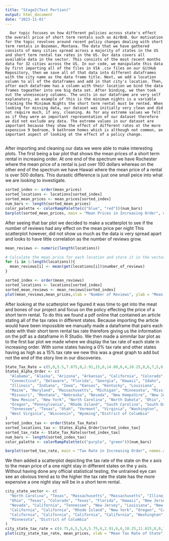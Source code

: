 ```yaml
---
title: "Stage2(Text Portion)"
output: html_document
date: "2023-11-01"
---
```

      Our topic focuses on how different policies across state's effect the overall price of short term rentals such as AirBnB. Our motivation for the topic revolves around recent policy changes dealing with short term rentals in Bozeman, Montana. The data that we have gathered consists of many cities spread across a majority of states in the US and short term rental tax rates in the US. Our data covers all available data in the sector. This consists of the most recent months data for 32 cities across the US. In our code, we manipulate this data by first importing all of the files in VIA .csv files on our GitHub Repository, then we save all of that data into different dataframes with the city name as the data frame title. Next, we add a location column to all of the dataframes and add in that city's location. Then, after each dataframe has a column with their location we bind the data frames togeather into one big data set. After binding, we then took out the unnessecary columns. The units in our dataframe are very self explanatory, an example of this is the minimum nights is a variable tracking the Minimum Nights the short term rental must be rented. When looking for missing data, our dataset was initially very clean and did not require much, if any, cleaning. As for any extreme values we felt as if they were an important representation of our dataset therefore we did not exclude any data. The extreme values in our dataset are important because they show the effect of different rates at the more expensive 9 bedroom, 9 bathroom homes which is although not common, an important aspect of looking at the effect of a policy change. 
      
  After importing and cleaning our data we were able to make interesting plots. The first being a bar plot that shows the mean prices of a short term rental in increasing order. At one end of the spectrum we have Rochester where the mean price of a rental is just over 100 dollars whereas on the other end of the spectrum we have Hawaii where the mean price of a rental is over 500 dollars. This durastic difference is just one small peice into what we are looking to investigate.
```r
sorted_index <- order(mean_prices)
sorted_locations <- locations[sorted_index]
sorted_mean_prices <- mean_prices[sorted_index]
num_bars <- length(sorted_mean_prices)
color_palette <- colorRampPalette(c("blue", "red"))(num_bars)
barplot(sorted_mean_prices, main = "Mean Prices in Increasing Order", names.arg = sorted_locations, las = 2, cex.names = 0.9, col = color_palette)
```
      
  After seeing that bar plot we decided to make a scatterplot to see if the number of reviews had any effect on the mean price per night This scatterplot however, did not show us much as the data is very spread apart and looks to have little correlation as the number of reviews grow.
```r
mean_reviews <- numeric(length(locations))

# Calculate the mean price for each location and store it in the vector
for (i in 1:length(locations)){
  mean_reviews[i] <- mean(get(locations[i])$number_of_reviews)
}

sorted_index <- order(mean_reviews)
sorted_locations <- locations[sorted_index]
sorted_mean_reviews <- mean_reviews[sorted_index]
plot(mean_reviews,mean_prices,xlab = "Number of Reviews", ylab = "Mean Price per Night", )
```
      
   After looking at the scatterplot we figured it was time to get into the meat and bones of our project and focus on the policy effecting the price of a short term rental. To do this we found a pdf online that contained an article stating all of the tax rates in different states. Because importing the article would have been impossible we manually made a dataframe that pairs each state with their short term rental tax rate therefore giving us the information on the pdf as a dataframe in R Studio. We then made a simmilar bar plot as to the first bar plot we made where we display the tax rate of each state in increasing order. With some states having a 0% tax rate and other states having as high as a 15% tax rate we new this was a great graph to add but not the end of the story line in our discoveries.
```r
State_Tax_Rate = c(5,0,5.5,7.875,0,2.91,15,0,14.80,6,4,10.25,8,6,7,5,6.5,7,4.5,9,6,5,6,6.875,7,4.255,7,6.5,0,9,11.625,5.125,4,4.75,5,5.75,4.5,1.8,6,10.5,7,4.5,7,6,5.02,9,4.3,6.971,6,5,4)
States_Alpha_Order <- c(
  "Alabama", "Alaska", "Arizona", "Arkansas", "California", "Colorado",
  "Connecticut", "Delaware", "Florida", "Georgia", "Hawaii", "Idaho",
  "Illinois", "Indiana", "Iowa", "Kansas", "Kentucky", "Louisiana",
  "Maine", "Maryland", "Massachusetts", "Michigan", "Minnesota", "Mississippi",
  "Missouri", "Montana", "Nebraska", "Nevada", "New Hampshire", "New Jersey",
  "New Mexico", "New York", "North Carolina", "North Dakota", "Ohio", "Oklahoma",
  "Oregon", "Pennsylvania", "Rhode Island", "South Carolina", "South Dakota",
  "Tennessee", "Texas", "Utah", "Vermont", "Virginia", "Washington",
  "West Virginia", "Wisconsin", "Wyoming","District of Columbia"
)
sorted_index_tax <- order(State_Tax_Rate)
sorted_locations_tax <- States_Alpha_Order[sorted_index_tax]
sorted_tax_rate <- State_Tax_Rate[sorted_index_tax]
num_bars <- length(sorted_index_tax)
color_palette <- colorRampPalette(c("purple", "green"))(num_bars)

barplot(sorted_tax_rate, main = "Tax Rate in Increasing Order", names.arg = sorted_locations_tax, las = 2, cex.names = 0.6, col = color_palette)
```
   We then added a scatterplot depicting the tax rate of the state on the x axis to the mean price of a one night stay in different states on the y axis. Without having done any official statistical testing, the untrained eye can see an obvious trend as to the higher the tax rate the state has the more expensive a one night stay will be in a short term rental. 
```r
city_state_vector <- c(
  "North Carolina", "Texas", "Massachusetts", "Massachusetts", "Illinois",
  "Ohio", "Texas", "Colorado", "Texas", "Florida", "Hawaii", "New Jersey",
  "Nevada", "California", "Tennessee", "New Jersey", "Louisiana", "New York",
  "California", "California", "Rhode Island", "New York", "Oregon", "California",
  "California", "California", "California", "California", "Washington",
  "Minnesota", "District of Columbia"
)
city_state_tax_rate = c(4.75,6,5,5,6,5.75,6,2.91,6,6,10.25,11.625,0,0,7,11.625,0,4.5,4,0,0,10.5,4,1.8,0,0,0,0,0,6.971,6.875,14.80)
plot(city_state_tax_rate, mean_prices, xlab = "Mean Tax Rate of State", ylab = "Mean Price per Night within City")
```
   
   